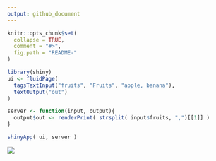```yaml
---
output: github_document
---
```


<!-- README.md is generated from README.Rmd. Please edit that file -->

```r
knitr::opts_chunk$set(
  collapse = TRUE,
  comment = "#>",
  fig.path = "README-"
)
```

```r
library(shiny)
ui <- fluidPage(
  tagsTextInput("fruits", "Fruits", "apple, banana"),
  textOutput("out")
)

server <- function(input, output){
  output$out <- renderPrint( strsplit( input$fruits, ",")[[1]] )
}

shinyApp( ui, server )
```

![](gif/fruits.gif)

